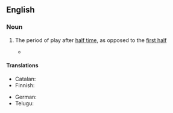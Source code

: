 {{also|second-half}}

==English==

===Noun===
{{en-noun|second halves}}

# {{lb|en|sports}} The period of play after [[half time]], as opposed to the [[first half]]
#* {{quote-journal
|date=October 1, 2011
|author=Phil Dawkes
|title=Sunderland 2 - 2 West Brom
|work=BBC Sport
|url=http://news.bbc.co.uk/sport2/hi/football/eng_prem/15045630.stm
|page=
|passage=Sunderland had the best of the '''second half''' but were unable to find a winner.}}

====Translations====
{{trans-top|period of play after half time}}
* Catalan: {{t+|ca|segona part|f}}
* Finnish: {{t|fi|[[toinen]] [[puoliaika]]}}
{{trans-mid}}
* German: {{t|de|zweite Halbzeit|f}}
* Telugu: {{t|te|ద్వితీయార్థం|tr=dviteeyaartham}}
{{trans-bottom}}